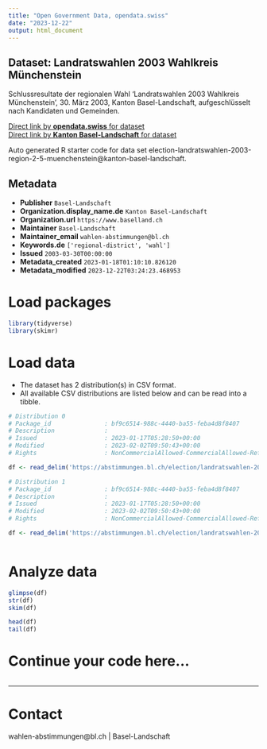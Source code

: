 ```yaml
---
title: "Open Government Data, opendata.swiss"
date: "2023-12-22"
output: html_document
---
```


## Dataset: Landratswahlen 2003 Wahlkreis Münchenstein

Schlussresultate der regionalen Wahl 'Landratswahlen 2003 Wahlkreis Münchenstein', 30. März 2003, Kanton Basel-Landschaft, aufgeschlüsselt nach Kandidaten und Gemeinden.

[Direct link by **opendata.swiss** for dataset](https://opendata.swiss/de/dataset/landratswahlen-2003-wahlkreis-munchenstein)<br>
[Direct link by **Kanton Basel-Landschaft** for dataset](https://abstimmungen.bl.ch/election/landratswahlen-2003-region-2-5-muenchenstein/data)

Auto generated R starter code for data set election-landratswahlen-2003-region-2-5-muenchenstein@kanton-basel-landschaft.

## Metadata

- **Publisher** `Basel-Landschaft`
- **Organization.display_name.de** `Kanton Basel-Landschaft`
- **Organization.url** `https://www.baselland.ch`
- **Maintainer** `Basel-Landschaft`
- **Maintainer_email** `wahlen-abstimmungen@bl.ch`
- **Keywords.de** `['regional-district', 'wahl']`
- **Issued** `2003-03-30T00:00:00`
- **Metadata_created** `2023-01-18T01:10:10.826120`
- **Metadata_modified** `2023-12-22T03:24:23.468953`


# Load packages

```r

library(tidyverse)
library(skimr)

```

# Load data

-   The dataset has 2 distribution(s) in CSV format.
-   All available CSV distributions are listed below and can be read into a tibble.

```r

# Distribution 0
# Package_id               : bf9c6514-988c-4440-ba55-feba4d8f8407
# Description              : 
# Issued                   : 2023-01-17T05:28:50+00:00
# Modified                 : 2023-02-02T09:50:43+00:00
# Rights                   : NonCommercialAllowed-CommercialAllowed-ReferenceRequired

df <- read_delim('https://abstimmungen.bl.ch/election/landratswahlen-2003-region-2-5-muenchenstein/data-parties-csv')

# Distribution 1
# Package_id               : bf9c6514-988c-4440-ba55-feba4d8f8407
# Description              : 
# Issued                   : 2023-01-17T05:28:50+00:00
# Modified                 : 2023-02-02T09:50:43+00:00
# Rights                   : NonCommercialAllowed-CommercialAllowed-ReferenceRequired

df <- read_delim('https://abstimmungen.bl.ch/election/landratswahlen-2003-region-2-5-muenchenstein/data-csv')



```

# Analyze data

```r

glimpse(df)
str(df)
skim(df)

head(df)
tail(df)

```

# Continue your code here...

```r

```

------------------------------------------------------------------------

# Contact

wahlen-abstimmungen@bl.ch | Basel-Landschaft
